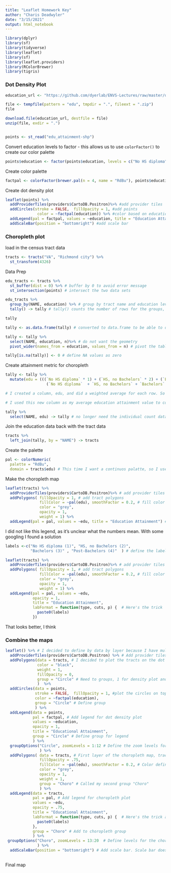 ```yaml
---
title: "Leaflet Homework Key"
author: "Charis Deadwyler"
date: "3/15/2021"
output: html_notebook
---
```


```r
library(dplyr)
library(sf)
library(tidyverse)
library(leaflet)
library(sf)
library(leaflet.providers)
library(RColorBrewer)
library(tigris)
```

### Dot Density Plot
```r
education_url <- "https://github.com/dyerlab/ENVS-Lectures/raw/master/data/edu_attainment-shp.zip"

file <- tempfile(pattern = "edu", tmpdir = ".", fileext = ".zip")
file

download.file(education_url, destfile = file)
unzip(file, exdir = ".")


points <- st_read("edu_attainment-shp")
```

Convert education levels to factor - this allows us to use `colorFactor()` to create our color palette
```r
points$education <- factor(points$education, levels = c("No HS diploma", "HS, no Bachelors", "Bachelors" , "Post-Bachelors"  )) 
```

Create color palette
```r
factpal <- colorFactor(brewer.pal(n = 4, name = "RdBu"), points$education) #used to color categorical data
```


Create dot density plot
```r
leaflet(points) %>% 
  addProviderTiles(providers$CartoDB.Positron)%>% #add provider tiles
  addCircles(stroke = FALSE,  fillOpacity = 1, #add points
              color = ~factpal(education)) %>% #color based on educational attainment
  addLegend(pal = factpal, values = ~education, title = "Education Attainment")%>% #add legend
  addScaleBar(position = "bottomright") #add scale bar
```

### Choropleth plot

load in the census tract data
```r
tracts <- tracts("VA", "Richmond city") %>%
  st_transform(4326)
```

Data Prep
```r
edu_tracts <- tracts %>%
  st_buffer(dist = 0) %>% # buffer by 0 to avoid error message
  st_intersection(points) # intersect the two data sets
```

```r
edu_tracts %>%
  group_by(NAME, education) %>% # group by tract name and education level
  tally() -> tally # tally() counts the number of rows for the groups, so output is one row for every attainment level for each tract (so if a tract has all 4 attainment levels, there are 4 rows of data for that tract)

tally
```

```r
tally <- as.data.frame(tally) # converted to data.frame to be able to drop the geometry because the `pivot_wider()` function would not work the way I wanted it to when the geometry was present

tally <- tally %>%
  select(NAME, education, n)%>% # do not want the geometry 
  pivot_wider(names_from = education, values_from = n) # pivot the table so that instead of having multiple rows per tract, you have one row per tract with a column for each attainment level

tally[is.na(tally)] <- 0 # define NA values as zero
```

Create attainment metric for choropleth

```r
tally <- tally %>%
  mutate(edu = (((`No HS diploma` * 1) + (`HS, no Bachelors` * 2) + (`Bachelors` * 3) + (`Post-Bachelors` * 4))/
                  (`No HS diploma`  + `HS, no Bachelors` + `Bachelors` + `Post-Bachelors`)))

# I created a column, edu, and did a weighted average for each row. So 'No HS diploma' was weighted as 1, 'HS, no Bachelors' as 2, ect. 

# I used this new column as my average education attainment value to color my polygons
```

```r
tally %>%
  select(NAME, edu) -> tally # no longer need the individual count data
```

Join the education data back with the tract data

```r
tracts %>%
  left_join(tally, by = "NAME") -> tracts
```

Create the palette

```r
pal <- colorNumeric(
  palette = "RdBu",
  domain = tracts$edu) # This time I want a continuos palatte, so I used `colorNumeric()`
```

Make the choropleth map

```r
leaflet(tracts) %>%
  addProviderTiles(providers$CartoDB.Positron)%>% # add provider tiles
  addPolygons( fillOpacity = 1, # add tract polygons
               fillColor = ~pal(edu), smoothFactor = 0.2, # fill color based on the calculated 'edu' metric
               color = "grey", 
               opacity = 1,
               weight = 1) %>%
  addLegend(pal = pal, values = ~edu, title = "Education Attainment") # add legend
```

I did not like this legend, as it's unclear what the numbers mean. With some googling I found a solution

```r
labels <-c("No HS diploma (1)", "HS, no Bachelors (2)",
           "Bachelors (3)" , "Post-Bachelors (4)"  ) # define the labels for the legend
```

```r
leaflet(tracts) %>%
  addProviderTiles(providers$CartoDB.Positron)%>% # add provider tiles
  addPolygons( fillOpacity = 1, # add tract polygons
               fillColor = ~pal(edu), smoothFactor = 0.2, # fill color based on the calculated 'edu' metric
               color = "grey", 
               opacity = 1,
               weight = 1) %>%
  addLegend(pal = pal, values = ~edu, 
            opacity = 1,
            title = "Education Attainment",
            labFormat = function(type, cuts, p) {  # Here's the trick
              paste0(labels)
            })
```
That looks better, I think

### Combine the maps

```r

leaflet() %>% # I decided to define by data by layer because I have multiple data sets
  addProviderTiles(providers$CartoDB.Positron) %>% # Add provider tiles
  addPolygons(data = tracts, # I decided to plot the tracts on the dot density map
              color = "black",
              weight = 1,
              fillOpacity = 0,
              group = "Circle" # Need to groups, 1 for density plot and 1 for choropleth
              )  %>%
  addCircles(data = points,
             stroke = FALSE,  fillOpacity = 1, #plot the circles on top of the tracts
             color = ~factpal(education),
             group = "Circle" # Define group
             ) %>%
  addLegend(data = points,
            pal = factpal, # Add legend for dot density plot
            values = ~education,
            opacity = 1,
            title = "Educational Attainment",
            group = "Circle" # Define group for legend
            ) %>%
  groupOptions("Circle", zoomLevels = 1:12 # Define the zoom levels for the dot density plot (dots will only by visible between zoom levels 1 and 12)
               ) %>%
  addPolygons( data = tracts, # First layer of the choropleth map, tract polygons
               fillOpacity = .75,
               fillColor = ~pal(edu), smoothFactor = 0.2, # Color defined by attainment metric
               color = "grey",
               opacity = 1,
               weight = 1,
               group = "Choro" # Called my second group "Choro"
               ) %>%
  addLegend(data = tracts,
            pal = pal, # Add legend for choropleth plot
            values = ~edu,
            opacity = .75,
            title = "Educational Attainment",
            labFormat = function(type, cuts, p) {  # Here's the trick again
              paste0(labels)
            },
            group = "Choro" # Add to choropleth group
            ) %>%
 groupOptions("Choro", zoomLevels = 13:20  # Define levels for the choropleth map (choropleth polygons will only be visble between zoom levls 13 and 20)
              ) %>%
  addScaleBar(position = "bottomright") # Add scale bar. Scale bar does not need a group because I want it visible at all zoom levels
 


```

Final map


























